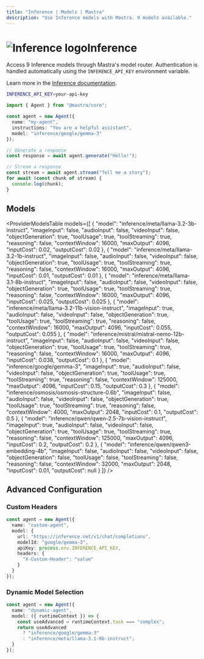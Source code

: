```yaml
---
title: "Inference | Models | Mastra"
description: "Use Inference models with Mastra. 9 models available."
---
```



# <img src="https://models.dev/logos/inference.svg" alt="Inference logo" className="inline w-8 h-8 mr-2 align-middle dark:invert dark:brightness-0 dark:contrast-200" />Inference

Access 9 Inference models through Mastra's model router. Authentication is handled automatically using the `INFERENCE_API_KEY` environment variable.

Learn more in the [Inference documentation](https://inference.net/models).

```bash
INFERENCE_API_KEY=your-api-key
```

```typescript
import { Agent } from "@mastra/core";

const agent = new Agent({
  name: "my-agent",
  instructions: "You are a helpful assistant",
  model: "inference/google/gemma-3"
});

// Generate a response
const response = await agent.generate("Hello!");

// Stream a response
const stream = await agent.stream("Tell me a story");
for await (const chunk of stream) {
  console.log(chunk);
}
```

## Models

<ProviderModelsTable 
  models={[
  {
    "model": "inference/meta/llama-3.2-3b-instruct",
    "imageInput": false,
    "audioInput": false,
    "videoInput": false,
    "objectGeneration": true,
    "toolUsage": true,
    "toolStreaming": true,
    "reasoning": false,
    "contextWindow": 16000,
    "maxOutput": 4096,
    "inputCost": 0.02,
    "outputCost": 0.02
  },
  {
    "model": "inference/meta/llama-3.2-1b-instruct",
    "imageInput": false,
    "audioInput": false,
    "videoInput": false,
    "objectGeneration": true,
    "toolUsage": true,
    "toolStreaming": true,
    "reasoning": false,
    "contextWindow": 16000,
    "maxOutput": 4096,
    "inputCost": 0.01,
    "outputCost": 0.01
  },
  {
    "model": "inference/meta/llama-3.1-8b-instruct",
    "imageInput": false,
    "audioInput": false,
    "videoInput": false,
    "objectGeneration": true,
    "toolUsage": true,
    "toolStreaming": true,
    "reasoning": false,
    "contextWindow": 16000,
    "maxOutput": 4096,
    "inputCost": 0.025,
    "outputCost": 0.025
  },
  {
    "model": "inference/meta/llama-3.2-11b-vision-instruct",
    "imageInput": true,
    "audioInput": false,
    "videoInput": false,
    "objectGeneration": true,
    "toolUsage": true,
    "toolStreaming": true,
    "reasoning": false,
    "contextWindow": 16000,
    "maxOutput": 4096,
    "inputCost": 0.055,
    "outputCost": 0.055
  },
  {
    "model": "inference/mistral/mistral-nemo-12b-instruct",
    "imageInput": false,
    "audioInput": false,
    "videoInput": false,
    "objectGeneration": true,
    "toolUsage": true,
    "toolStreaming": true,
    "reasoning": false,
    "contextWindow": 16000,
    "maxOutput": 4096,
    "inputCost": 0.038,
    "outputCost": 0.1
  },
  {
    "model": "inference/google/gemma-3",
    "imageInput": true,
    "audioInput": false,
    "videoInput": false,
    "objectGeneration": true,
    "toolUsage": true,
    "toolStreaming": true,
    "reasoning": false,
    "contextWindow": 125000,
    "maxOutput": 4096,
    "inputCost": 0.15,
    "outputCost": 0.3
  },
  {
    "model": "inference/osmosis/osmosis-structure-0.6b",
    "imageInput": false,
    "audioInput": false,
    "videoInput": false,
    "objectGeneration": true,
    "toolUsage": true,
    "toolStreaming": true,
    "reasoning": false,
    "contextWindow": 4000,
    "maxOutput": 2048,
    "inputCost": 0.1,
    "outputCost": 0.5
  },
  {
    "model": "inference/qwen/qwen-2.5-7b-vision-instruct",
    "imageInput": true,
    "audioInput": false,
    "videoInput": false,
    "objectGeneration": true,
    "toolUsage": true,
    "toolStreaming": true,
    "reasoning": false,
    "contextWindow": 125000,
    "maxOutput": 4096,
    "inputCost": 0.2,
    "outputCost": 0.2
  },
  {
    "model": "inference/qwen/qwen3-embedding-4b",
    "imageInput": false,
    "audioInput": false,
    "videoInput": false,
    "objectGeneration": false,
    "toolUsage": false,
    "toolStreaming": false,
    "reasoning": false,
    "contextWindow": 32000,
    "maxOutput": 2048,
    "inputCost": 0.01,
    "outputCost": null
  }
]}
/>

## Advanced Configuration

### Custom Headers

```typescript
const agent = new Agent({
  name: "custom-agent",
  model: {
    url: "https://inference.net/v1/chat/completions",
    modelId: "google/gemma-3",
    apiKey: process.env.INFERENCE_API_KEY,
    headers: {
      "X-Custom-Header": "value"
    }
  }
});
```

### Dynamic Model Selection

```typescript
const agent = new Agent({
  name: "dynamic-agent",
  model: ({ runtimeContext }) => {
    const useAdvanced = runtimeContext.task === "complex";
    return useAdvanced 
      ? "inference/google/gemma-3"
      : "inference/meta/llama-3.1-8b-instruct";
  }
});
```

